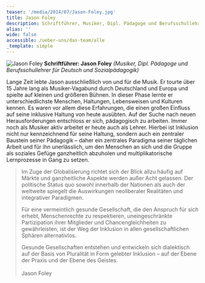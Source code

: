 ```yaml
---
teaser: '/media/2014/07/Jason-Foley.jpg'
title: Jason Foley
description: Schriftführer, Musiker, Dipl. Pädagoge und Berufsschullehrer
alias: ''
wide: false
accessible: /ueber-uns/das-team/alle
_template: simple
---
```


![Jason Foley](/media/2014/07/Jason-Foley.jpg 'Jason Foley') **Schriftführer: Jason Foley** _(Musiker, Dipl. Pädagoge und Berufsschullehrer für Deutsch und Sozialpädagogik)_

Lange Zeit lebte Jason ausschließlich von und für die Musik. Er tourte über 15 Jahre lang als Musiker-Vagabund durch Deutschland und Europa und spielte auf kleinen und größeren Bühnen. In dieser Phase lernte er unterschiedlichste Menschen, Haltungen, Lebensweisen und Kulturen kennen. Es waren vor allem diese Erfahrungen, die einen großen Einfluss auf seine inklusive Haltung von heute ausübten. Auf der Suche nach neuen Herausforderungen entschloss er sich, pädagogisch zu arbeiten. Immer noch als Musiker aktiv arbeitet er heute auch als Lehrer. Hierbei ist Inklusion nicht nur kennzeichnend für seine Haltung, sondern auch ein zentraler Baustein seiner Pädagogik – daher ein zentrales Paradigma seiner täglichen Arbeit und für ihn unerlässlich, um den Menschen an sich und die Gruppe als soziales Gefüge ganzheitlich abzuholen und multiplikatorische Lernprozesse in Gang zu setzen.

> Im Zuge der Globalisierung richtet sich der Blick allzu häufig auf Märkte und ganzheitliche Aspekte werden außer Acht gelassen. Der politische Status quo sowohl innerhalb der Nationen als auch der weltweite spiegelt die Auswirkungen neoliberaler Realitäten und integrativer Paradigmen.
>
> Für eine vermeintlich gesunde Gesellschaft, die den Anspruch für sich erhebt, Menschenrechte zu respektieren, uneingeschränkte Partizipation ihrer Mitglieder und Chancengleichheiten zu gewährleisten, ist der Weg der Inklusion in allen gesellschaftlichen Sphären alternativlos.
>
> Gesunde Gesellschaften entstehen und entwickeln sich dialektisch auf der Basis von Pluralität in Form gelebter Inklusion – auf der Ebene der Praxis und der Ebene des Geistes.
> \
> \
> Jason Foley

